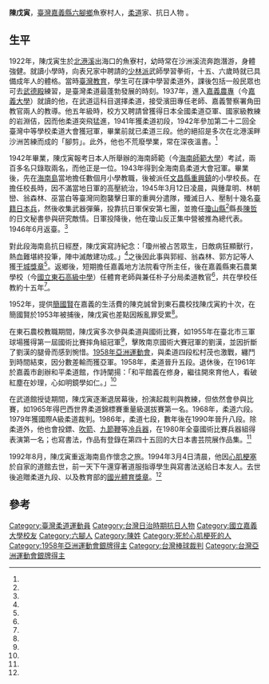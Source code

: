 {{Infobox sportsperson
| name         = 陳戊寅
| image        = 
| country      = {{TWN}}
| nationality  = {{ROC}}
| birth_date   = 1922年
| birth_place  = {{TWN-JPN}}[[臺南州|臺南州]][[東石郡|東石郡]][[六腳庄|六腳庄]]
| death_date       =1994年3月4日
| death_place      = {{ROC|臺灣省}}[[嘉義市|嘉義市]]和平柔道館
|sport= 男子[[柔道|柔道]]
| medaltemplates =
}}
'''陳戊寅'''{{BD|1922年||1994年|3月4日|}}，[[臺灣|臺灣]][[嘉義縣|嘉義縣]][[六腳鄉|六腳鄉]]魚寮村人，[[柔道|柔道]]家、抗日人物 。

==生平==

1922年，陳戊寅生於[[北港溪|北港溪]]出海口的魚寮村，幼時常在沙洲溪流奔跑潛游，身體強健。就讀小學時，向表兄家中聘請的[[少林派|少林派]]武師學習拳術，十五、六歲時就已具備成年人的體格。當時[[臺灣教育|臺灣教育]]，學生可在課中學習柔道外，課後包括一般民眾也可去[[武德殿|武德殿]]練習，是臺灣柔道最蓬勃發展的時刻。1937年，進入[[嘉義農專|嘉義農專]]（今[[嘉義大學|嘉義大學]]）就讀的他，在武道這科目選擇柔道，接受濱田專任老師、嘉義警察署角田教官兩人的教導。他五年級時，校方又聘請曾獲得日本全國柔道亞軍、國家級教練的岩淵佶，因而他柔道突飛猛進，1941年獲柔道初段，1942年參加第二十二回全臺灣中等學校柔道大會獲冠軍，畢業前就已柔道三段。他的絕招是多次在北港溪畔沙洲苦練而成的「腳剪」。此外，他也不荒廢學業，常在深夜溫書。<ref name="人物誌"/> 

1942年畢業，陳戊寅報考日本人所舉辦的海南師範（今[[海南師範大學|海南師範大學]]）考試，兩百多名只錄取兩名，而他正是一位。1943年得到全海南島柔道大會冠軍。畢業後，先在[[海南島|海南島]]當地擔任數個月小學教職，後被派任[[文昌縣|文昌縣]][[重興鎮|重興鎮]]的小學校長。在擔任校長時，因不滿當地日軍的高壓統治，1945年3月12日凌晨，與鍾韋明、林朝巒、翁森林、巫當白等臺灣同胞襲擊日軍的重興分遣隊，殲滅日人、壓制十幾名[[臺籍日本兵|臺籍日本兵]]，然後收集武器彈藥，投靠抗日軍保安第七團，並擔任[[瓊山縣|瓊山縣]]<ref name="海南抗戰紀要"/>縣長[[陳哲|陳哲]]的日文秘書參與研究敵情。日軍投降後，他在瓊山反正集中營被推為總代表。1946年6月返臺。<ref name="人物誌"/> 

對此段海南島抗日經歷，陳戊寅寫詩紀念：「瓊州被占苦眾生，日敵病狂顯獸行，熱血難堪終投筆，陣中滅敵建功成。」<ref name="人物誌"/>之後因此事與郭經、翁森林、郭方記等人獲[[干城獎章|干城獎章]]<ref name="史事紀要3"/>。返鄉後，短期擔任嘉義地方法院看守所主任，後在嘉義縣東石農業學校（今[[國立東石高級中學|國立東石高級中學]]）任體育老師與兼任朴子分局柔道教官<ref name="柔道格式的研究"/>，共在學校任教約十五年<ref name="人物誌"/>。

1952年，提供[[簡國賢|簡國賢]]在嘉義的生活費的陳克誠曾到東石農校找陳戊寅約十次，在簡國賢於1953年被捕後，陳戊寅也差點因叛亂罪受累<ref name="歐素瑛"/>。

在東石農校教職期間，陳戊寅多次參與柔道與國術比賽，如1955年在臺北市三軍球場獲得第一屆國術比賽摔角組冠軍<ref name="史事紀要1"/>，擊敗南京國術大賽冠軍的劉漢，並因折斷了劉漢的腿骨而感到惋惜。[[1958年亞洲運動會|1958年亞洲運動會]]，與柔道四段松村茂也激戰，纏鬥到時間結束，因分數差輸而獲亞軍。1958年，柔道晉升五段。退休後，在1961年於嘉義市創辦和平柔道館，作詩闡揚：「和平館義在修身，繼往開來育他人，看破紅塵在妙理，心如明鏡學如仁。」<ref name="人物誌"/> 

在武道館授徒期間，陳戊寅逐漸退居幕後，扮演起裁判與教練，但依然會參與比賽，如1965年得巴西世界柔道錦標賽重量級選拔賽第一名。1968年，柔道六段。1979年獲國際A級柔道裁判。1986年，柔道七段，數年後在1990年晉升八段。除柔道外，他也會投鏢、[[吹箭|吹箭]]、[[九節鞭|九節鞭]]等[[冷兵器|冷兵器]]，在1980年全臺國術比賽兵器組得表演第一名；也寫書法，作品有登錄在第四十五回的大日本書芸院展作品集。<ref name="人物誌"/> 

1992年8月，陳戊寅重返海南島作懷念之旅。1994年3月4日清晨，他因[[心肌梗塞|心肌梗塞]]於自家的道館去世，前一天下午還穿著道服指導學生與寫書法送給日本友人。去世後追贈柔道九段、以及教育部的[[國光體育獎章|國光體育獎章]]。<ref name="人物誌"/>

==參考==
{{portal box|人物|台灣|體育}}
{{reflist|2|refs=


<ref name="柔道格式的研究">{{cite book |author=[[黃滄浪|黃滄浪]]|title=《柔道格式的研究》|volume=|date=1958|publisher=前鋒出版社|location=臺灣|language=zh-tw |isbn=}}</ref>

<ref name="史事紀要3">{{cite book |author=中華民國史事紀要編輯委員會|title=《中華民國史事紀要》(初稿)|volume=第3卷|date=1971|publisher=中華民國史料研究中心|location=臺灣|language=zh-tw |isbn=}}</ref>

<ref name="海南抗戰紀要">{{cite book |author=海南抗戰卅週年紀念會|title=《海南抗戰紀要》|volume=|date=1980|publisher=文海出版社,|location=臺灣|language=zh-tw |isbn=}}</ref>

<ref name="史事紀要1">{{cite book |author=中華民國史事紀要編輯委員會|title=《中華民國史事紀要》(初稿)|volume=第1卷|date=1971|publisher=中華民國史料研究中心|location=臺灣|language=zh-tw |isbn=}}</ref>

<ref name="歐素瑛">{{cite journal|author=歐素瑛|title=〈演劇與政治：簡國賢的戲夢人生〉|journal=《臺灣學研究》|issue=第16期|date=2013-12|publisher=國立臺灣圖書館|location=臺灣|language=zh-tw |isbn=}}</ref>

<ref name="人物誌">{{cite book |author=黃武雄、黃國恩、陳福士、呂耀宗|chapter=〈和平館戊寅仙—陳戊寅〉|title=《臺灣百年體育人物誌》|volume=第一輯|date=2006-07|publisher=臺灣身體文化學會|location=臺灣|language=zh-tw |isbn=9868089913}}</ref>

 }}

[[Category:臺灣柔道運動員|Category:臺灣柔道運動員]]
[[Category:台灣日治時期抗日人物|Category:台灣日治時期抗日人物]]
[[Category:國立嘉義大學校友|Category:國立嘉義大學校友]]
[[Category:六腳人|Category:六腳人]]
[[Category:陳姓|Category:陳姓]]
[[Category:死於心肌梗死的人|Category:死於心肌梗死的人]]
[[Category:1958年亞洲運動會銀牌得主|Category:1958年亞洲運動會銀牌得主]]
[[Category:台灣棒球裁判|Category:台灣棒球裁判]]
[[Category:台灣亞洲運動會銀牌得主|Category:台灣亞洲運動會銀牌得主]]